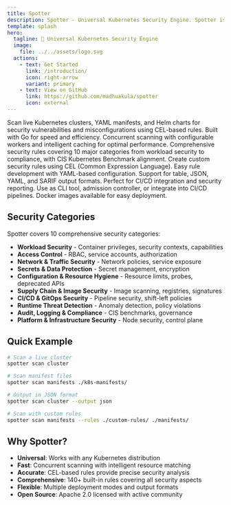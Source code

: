 ```yaml
---
title: Spotter
description: Spotter - Universal Kubernetes Security Engine. Spotter is a comprehensive Kubernetes security scanner that uses CEL-based rules to identify security vulnerabilities, misconfigurations, and compliance violations across your Kubernetes clusters, manifests, and CI/CD pipelines.
template: splash
hero:
  tagline: 🚀 Universal Kubernetes Security Engine
  image:
    file: ../../assets/logo.svg
  actions:
    - text: Get Started
      link: /introduction/
      icon: right-arrow
      variant: primary
    - text: View on GitHub
      link: https://github.com/madhuakula/spotter
      icon: external
---
```



<CardGrid stagger>
  <Card title="🔍 Comprehensive Scanning">
    Scan live Kubernetes clusters, YAML manifests, and Helm charts for security vulnerabilities and misconfigurations using CEL-based rules.
  </Card>
  
  <Card title="⚡ High Performance">
    Built with Go for speed and efficiency. Concurrent scanning with configurable workers and intelligent caching for optimal performance.
  </Card>
  
  <Card title="🛡️ 140+ Built-in Rules">
    Comprehensive security rules covering 10 major categories from workload security to compliance, with CIS Kubernetes Benchmark alignment.
  </Card>
  
  <Card title="🔧 Extensible">
    Create custom security rules using CEL (Common Expression Language). Easy rule development with YAML-based configuration.
  </Card>
  
  <Card title="📊 Multiple Output Formats">
    Support for table, JSON, YAML, and SARIF output formats. Perfect for CI/CD integration and security reporting.
  </Card>
  
  <Card title="🚀 Multiple Deployment Modes">
    Use as CLI tool, admission controller, or integrate into CI/CD pipelines. Docker images available for easy deployment.
  </Card>
</CardGrid>

## Security Categories

Spotter covers 10 comprehensive security categories:

- **Workload Security** - Container privileges, security contexts, capabilities
- **Access Control** - RBAC, service accounts, authorization
- **Network & Traffic Security** - Network policies, service exposure
- **Secrets & Data Protection** - Secret management, encryption
- **Configuration & Resource Hygiene** - Resource limits, probes, deprecated APIs
- **Supply Chain & Image Security** - Image scanning, registries, signatures
- **CI/CD & GitOps Security** - Pipeline security, shift-left policies
- **Runtime Threat Detection** - Anomaly detection, policy violations
- **Audit, Logging & Compliance** - CIS benchmarks, governance
- **Platform & Infrastructure Security** - Node security, control plane

## Quick Example

```bash
# Scan a live cluster
spotter scan cluster

# Scan manifest files
spotter scan manifests ./k8s-manifests/

# Output in JSON format
spotter scan cluster --output json

# Scan with custom rules
spotter scan manifests --rules ./custom-rules/ ./manifests/
```

## Why Spotter?

- **Universal**: Works with any Kubernetes distribution
- **Fast**: Concurrent scanning with intelligent resource matching
- **Accurate**: CEL-based rules provide precise security analysis
- **Comprehensive**: 140+ built-in rules covering all security aspects
- **Flexible**: Multiple deployment modes and output formats
- **Open Source**: Apache 2.0 licensed with active community
